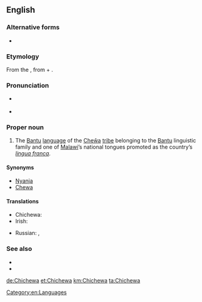 {{also|Chicheŵa}}
==English==
{{wikipedia|Chewa language}}

===Alternative forms===
* {{l|en|Chicheŵa}}

===Etymology===
From the {{etyl|ny|en}} {{term|Chichewa|Chicheŵa|lang=ny}}, from {{term|lang=ny|chi-||language}} + {{term|lang=ny|Chewa|Cheŵa}}.

===Pronunciation===
* {{a|UK}} {{IPA|/tʃᵻˈtʃɛwə/}}
* {{a|US}} {{IPA|/tʃəˈtʃɛwə/}}
{{rfap|lang=en}}

===Proper noun===
{{en-proper noun}}

# The [[Bantu]] [[language]] of the [[Cheŵa]] [[tribe]] belonging to the [[Bantu]] linguistic family and one of [[Malawi]]’s national tongues promoted as the country’s ''[[lingua franca]]''.

====Synonyms====
* [[Nyanja]]
* [[Chewa]]

====Translations====
{{trans-top|language}}
* Chichewa: {{tø|ny|Chicheŵa}}
* Irish: {{t-|ga|Siséivis|f}}
{{trans-mid}}
* Russian: {{t+|ru|ньянджа|m|tr=n’jándža|sc=Cyrl}}, {{t-|ru|чева|m|tr=čéva|sc=Cyrl}}
{{trans-bottom}}

===See also===
* {{langcat}}
* {{ISO 639|link=Ethnologue|1code=ny|code=nya}}

[[Category:en:Languages]]

[[de:Chichewa]]
[[et:Chichewa]]
[[km:Chichewa]]
[[ta:Chichewa]]